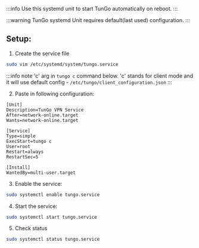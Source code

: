 :::info
Use this systemd unit to start TunGo automatically on reboot.
:::

:::warning
TunGo systemd Unit requires default(last used) configuration.
:::

## Setup:
1) Create the service file
```bash
sudo vim /etc/systemd/system/tungo.service
```

:::info
note 'c' arg in `tungo c` command below.
'c' stands for client mode and it will use default config - `/etc/tungo/client_configuration.json`
:::

2) Paste in following configuration:
```text
[Unit]
Description=TunGo VPN Service
After=network-online.target
Wants=network-online.target

[Service]
Type=simple
ExecStart=tungo c
User=root
Restart=always
RestartSec=5

[Install]
WantedBy=multi-user.target
```

3) Enable the service:
```bash
sudo systemctl enable tungo.service
```

4) Start the service:
```bash
sudo systemctl start tungo.service
```

5) Check status
```bash
sudo systemctl status tungo.service
```